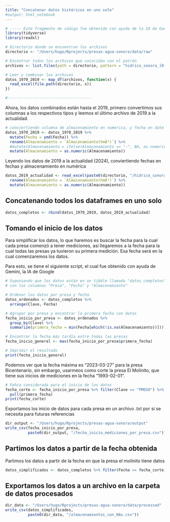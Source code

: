 ```yaml
---
title: "Concatenar datos históricos en uno solo"
#output: html_notebook
---
```



```r
# ----- Este fragmento de código fue obtenido con ayuda de la IA de Google, Gemini -----
library(tidyverse)
library(readxl)

# Directorio donde se encuentran los archivos
directorio <- "/Users/hugo/Rprojects/presas-agua-sonora/data/raw"

# Encontrar todos los archivos que coincidan con el patrón
archivos <- list.files(path = directorio, pattern = "hidrico_sonora_[0-9]{4}-[0-9]{4}.xlsx")

# Leer y combinar los archivos
datos_1970_2019 <- map_df(archivos, function(x) {
  read_excel(file.path(directorio, x))
})

#-------------------------------------

```

Ahora, los datos combinados están hasta el 2019, primero convertimos sus columnas
a los respectivos tipos y leemos el último archivo de 2019 a la actualidad.

```r
# conviertiendo columna de almacenamiento en numerica, y fecha en date
datos_1970_2019 <- datos_1970_2019 %>% 
  mutate(Fecha = ymd(Fecha)) %>%
  rename(Almacenamiento = `Almacenamiento(hmÂ³)`) %>%
  #mutate(Almacenamiento = ifelse(Almacenamiento == "-", NA, as.numeric(Almacenamiento)))
  mutate(Almacenamiento = as.numeric(Almacenamiento))


```
Leyendo los datos de 2019 a la actualidad (2024), conviertiendo fechas en fechas y
almacenamiento en numérica
```r
datos_2019_actualidad <- read_excel(paste0(directorio, "/hidrico_sonora_2020-actualidad2024.xlsx")) %>% mutate(Fecha = ymd(Fecha)) %>%
  rename(Almacenamiento = `Almacenamiento(hmÂ³)`) %>%
  mutate(Almacenamiento = as.numeric(Almacenamiento))
```

## Concatenando todos los dataframes en uno solo

```r
datos_completos <- rbind(datos_1970_2019, datos_2019_actualidad)
```

## Tomando el inicio de los datos

Para simplificar los datos, lo que haremos es buscar la fecha para la cual cada presa
comenzó a tener mediciones, así llegaremos a la fecha para la cual todas las presas
ya tuvieron su primera medición. Esa fecha será en la cual comenzaremos los datos.

Para esto, se tiene el siguiente script, el cual fue obtenido con ayuda de Gemini, 
la IA de Google

```r
# Suponiendo que los datos están en un tibble llamado "datos_completos"
# con las columnas "Presa", "Fecha" y "Almacenamiento"

# Ordenar los datos por presa y fecha
datos_ordenados <- datos_completos %>%
  arrange(Clave, Fecha)

# Agrupar por presa y encontrar la primera fecha con datos
fecha_inicio_por_presa <- datos_ordenados %>%
  group_by(Clave) %>%
  summarize(primera_fecha = min(Fecha[which(!is.na(Almacenamiento))]))

# Encontrar la fecha más tardía entre todas las presas
fecha_inicio_general <- max(fecha_inicio_por_presa$primera_fecha)

# Imprimir el resultado
print(fecha_inicio_general)

```

Podemos ver que la fecha máxima es "2023-03-27" para la presa Bicentenario, sin embargo,
usarmeos como corte la presa El Molinito, que tiene sus inicios de mediciones en la fecha
"1993-02-01".

```r
# Fehca considerada para el inicio de los datos
fecha_corte <- fecha_inicio_por_presa %>% filter(Clave == "PMOSO") %>%
  pull(primera_fecha)
print(fecha_corte)
```


Exportamos los inicio de datos para cada presa en un archivo .txt por si se necesita
para futuras referencias

```r
dir_output <- "/Users/hugo/Rprojects/presas-agua-sonora/output"
write_csv(fecha_inicio_por_presa, 
          paste0(dir_output, "/fecha_inicio_mediciones_por_presa.csv"))
```

## Partimos los datos a partir de la fecha obtenida
Partimos los datos a partir de la fecha en que la presa el molinito tiene datos

```r
datos_simplificados <- datos_completos %>% filter(Fecha >= fecha_corte)
```

## Exportamos los datos a un archivo en la carpeta de datos procesados

```r
dir_data <- "/Users/hugo/Rprojects/presas-agua-sonora/data/processed"
write_csv(datos_simplificados, 
          paste0(dir_data, "/almacenamientos_con_NAs.csv"))
```


